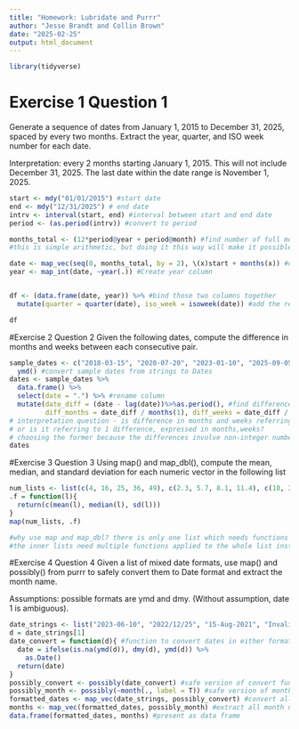 ```yaml
---
title: "Homework: Lubridate and Purrr"
author: "Jesse Brandt and Collin Brown"
date: "2025-02-25"
output: html_document
---
```

```r
library(tidyverse)
```

# Exercise 1 Question 1
Generate a sequence of dates from January 1, 2015 to December 31, 2025, spaced by every two months. Extract the year, quarter, and ISO week number for each date.

Interpretation: every 2 months starting January 1, 2015. This will not include December 31, 2025. The last date within the date range is November 1, 2025.
```r
start <- mdy("01/01/2015") #start date
end <- mdy("12/31/2025") # end date
intrv <- interval(start, end) #interval between start and end date
period <- (as.period(intrv)) #convert to period

months_total <- (12*period@year + period@month) #find number of full months in period
#this is simple arithmetic, but doing it this way will make it possible to do this for any 2 dates

date <- map_vec(seq(0, months_total, by = 2), \(x)start + months(x)) #create date vector
year <- map_int(date, ~year(.)) #Create year column


df <- (data.frame(date, year)) %>% #bind those two columns together
  mutate(quarter = quarter(date), iso_week = isoweek(date)) #add the rest of the columns

df
```

#Exercise 2 Question 2
Given the following dates, compute the difference in months and weeks between each consecutive pair.
```r
sample_dates <- c("2018-03-15", "2020-07-20", "2023-01-10", "2025-09-05") %>%
  ymd() #convert sample dates from strings to Dates
dates <- sample_dates %>%
  data.frame() %>%
  select(date = ".") %>% #rename column
  mutate(date_diff = (date - lag(date))%>%as.period(), #find difference between dates
         diff_months = date_diff / months(1), diff_weeks = date_diff / weeks(1)) #convert to weeks and months
# interpretation question - is difference in months and weeks referring to 2 differences? 
# or is it referring to 1 difference, expressed in months,weeks? 
# choosing the former because the differences involve non-integer numbers of weeks
dates
```

#Exercise 3 Question 3
Using map() and map_dbl(), compute the mean, median, and standard deviation for each numeric vector in the following list

```r
num_lists <- list(c(4, 16, 25, 36, 49), c(2.3, 5.7, 8.1, 11.4), c(10, 20, 30, 40, 50))
.f = function(l){
  return(c(mean(l), median(l), sd(l)))
}
map(num_lists, .f)

#why use map and map_dbl? there is only one list which needs functions applied to each item
#the inner lists need multiple functions applied to the whole list instead
```

#Exercise 4 Question 4
Given a list of mixed date formats, use map() and possibly() from purrr to safely convert them to Date format and extract the month name.

Assumptions: possible formats are ymd and dmy. (Without assumption, date 1 is ambiguous).

```r
date_strings <- list("2023-06-10", "2022/12/25", "15-Aug-2021", "InvalidDate")
d = date_strings[1]
date_convert = function(d){ #function to convert dates in either format
  date = ifelse(is.na(ymd(d)), dmy(d), ymd(d)) %>%
    as.Date()
  return(date)
}
possibly_convert <- possibly(date_convert) #safe version of convert function
possibly_month <- possibly(~month(., label = T)) #safe version of month function
formatted_dates <- map_vec(date_strings, possibly_convert) #convert all to dates
months <- map_vec(formatted_dates, possibly_month) #extract all month names
data.frame(formatted_dates, months) #present as data frame
```
